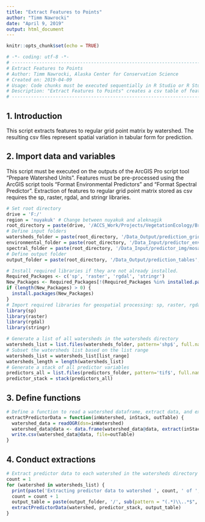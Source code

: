 ```yaml
---
title: "Extract Features to Points"
author: "Timm Nawrocki"
date: "April 9, 2019"
output: html_document
---
```


```r
knitr::opts_chunk$set(echo = TRUE)
```

```r
# -*- coding: utf-8 -*-
# ---------------------------------------------------------------------------
# Extract Features to Points
# Author: Timm Nawrocki, Alaska Center for Conservation Science
# Created on: 2019-04-09
# Usage: Code chunks must be executed sequentially in R Studio or R Studio Server installation. Created using R Studio version 1.2.1335 and R 3.5.3.
# Description: "Extract Features to Points" creates a csv table of features for all points in a regular grid point matrix for each input subwatershed.
# ---------------------------------------------------------------------------
```

## 1. Introduction

This script extracts features to regular grid point matrix by watershed. The resulting csv files represent spatial variation in tabular form for prediction.

## 2. Import data and variables

This script must be executed on the outputs of the ArcGIS Pro script tool "Prepare Watershed Units". Features must be pre-processed using the ArcGIS script tools "Format Environmental Predictors" and "Format Spectral Predictor". Extraction of features to regular grid point matrix stored as csv requires the sp, raster, rgdal, and stringr libraries.

```r
# Set root directory
drive = 'F:/'
region = 'nuyakuk' # Change between nuyakuk and aleknagik
root_directory = paste(drive, '/ACCS_Work/Projects/VegetationEcology/BristolBay_Vegetation/Project_GIS', sep='')
# Define input folders
watersheds_folder = paste(root_directory, '/Data_Output/prediction_grids/', region, sep='')
environmental_folder = paste(root_directory, '/Data_Input/predictor_env', sep='')
spectral_folder = paste(root_directory, '/Data_Input/predictor_img/mosaic_partial', sep='')
# Define output folder
output_folder = paste(root_directory, '/Data_Output/prediction_tables', sep='')
```

```r
# Install required libraries if they are not already installed.
Required_Packages <- c('sp', 'raster', 'rgdal', 'stringr')
New_Packages <- Required_Packages[!(Required_Packages %in% installed.packages()[,"Package"])]
if (length(New_Packages) > 0) {
  install.packages(New_Packages)
}
# Import required libraries for geospatial processing: sp, raster, rgdal, and stringr.
library(sp)
library(raster)
library(rgdal)
library(stringr)
```

```r
# Generate a list of all watersheds in the watersheds directory
watersheds_list = list.files(watersheds_folder, pattern='shp$', full.names=TRUE)
# Subset the watersheds list based on the list range
watersheds_list = watersheds_list[list_range]
watersheds_length = length(watersheds_list)
# Generate a stack of all predictor variables
predictors_all = list.files(predictors_folder, pattern='tif$', full.names=TRUE)
predictor_stack = stack(predictors_all)
```

## 3. Define functions

```r
# Define a function to read a watershed dataframe, extract data, and export to csv
extractPredictorData = function(inWatershed, inStack, outTable) {
  watershed_data = readOGR(dsn=inWatershed)
  watershed_data@data <- data.frame(watershed_data@data, extract(inStack, watershed_data))
  write.csv(watershed_data@data, file=outTable)
}
```

## 4. Conduct extractions

```r
# Extract predictor data to each watershed in the watersheds directory
count = 1
for (watershed in watersheds_list) {
  print(paste('Extracting predictor data to watershed ', count, ' of ', watersheds_length, '...', sep=''))
  count = count + 1
  output_table = paste(output_folder, '/', sub(pattern = "(.*)\\..*$", replacement = "\\1", basename(watershed)), '.csv', sep='')
  extractPredictorData(watershed, predictor_stack, output_table)
}
```